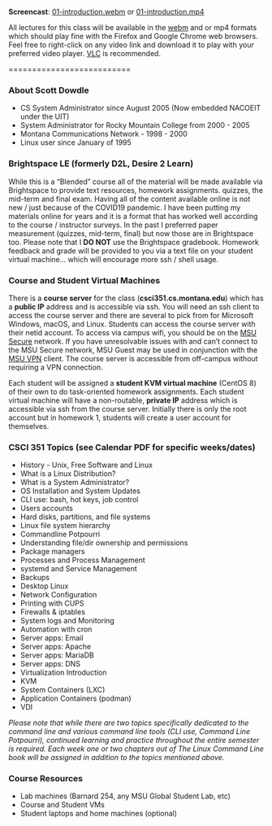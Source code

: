 **Screencast**: 
[01-introduction.webm](https://www.cs.montana.edu/users/sdowdle/csci351/videos/01-introduction.webm){target="_blank"} 
or 
[01-introduction.mp4](https://www.cs.montana.edu/users/sdowdle/csci351/videos/01-introduction.mp4){target="_blank"}

All lectures for this class will be available in the [webm](https://en.wikipedia.org/wiki/Webm) and or mp4 formats which should play fine with the Firefox and Google Chrome web browsers.  Feel free to right-click on any video link and download it to play with your preferred video player.  [VLC](https://www.videolan.org/) is recommended.

==========================

### About Scott Dowdle

- CS System Administrator since August 2005 (Now embedded NACOEIT under the UIT)
- System Administrator for Rocky Mountain College from 2000 - 2005
- Montana Communications Network - 1998 - 2000
- Linux user since January of 1995

### Brightspace LE (formerly D2L, Desire 2 Learn)

While this is a "Blended" course all of the material will be made available via Brightspace to provide text resources, homework assignments. quizzes, the mid-term and final exam.  Having all of the content available online is not new / just because of the COVID19 pandemic.  I have been putting my materials online for years and it is a format that has worked well according to the course / instructor surveys.  In the past I preferred paper measurement (quizzes, mid-term, final) but now those are in Brightspace too.  Please note that I **DO NOT** use the Brightspace gradebook.  Homework feedback and grade will be provided to you via a text file on your student virtual machine... which will encourage more ssh / shell usage.

### Course and Student Virtual Machines

There is a **course server** for the class (**csci351.cs.montana.edu**) which has a **public IP** address and is accessible via ssh.  You will need an ssh client to access the course server and there are several to pick from for Microsoft Windows, macOS, and Linux.  Students can access the course server with their netid account.  To access via campus wifi, you should be on the [MSU Secure](http://www.montana.edu/wifi/) network.  If you have unresolvable issues with and can't connect to the MSU Secure network, MSU Guest may be used in conjunction with the [MSU VPN](http://www.montana.edu/uit/computing/desktop/vpn/index.html) client.  The course server is accessible from off-campus without requiring a VPN connection.

Each student will be assigned a **student KVM virtual machine** (CentOS 8) of their own to do task-oriented homework assignments. Each student virtual machine will have a non-routable, **private IP** address which is accessible via ssh from the course server.  Initially there is only the root account but in homework 1, students will create a user account for themselves.


### CSCI 351 Topics (see Calendar PDF for specific weeks/dates)

- History - Unix, Free Software and Linux
- What is a Linux Distribution?
- What is a System Administrator?
- OS Installation and System Updates
- CLI use: bash, hot keys, job control
- Users accounts
- Hard disks, partitions, and file systems
- Linux file system hierarchy
- Commandline Potpourri
- Understanding file/dir ownership and permissions
- Package managers
- Processes and Process Management
- systemd and Service Management
- Backups
- Desktop Linux
- Network Configuration
- Printing with CUPS
- Firewalls & iptables
- System logs and Monitoring
- Automation with cron
- Server apps: Email
- Server apps: Apache
- Server apps: MariaDB
- Server apps: DNS
- Virtualization Introduction
- KVM
- System Containers (LXC)
- Application Containers (podman)
- VDI

*Please note that while there are two topics specifically dedicated to the command line and various command line tools (CLI use, Command Line Potpourri), continued learning and practice throughout the entire semester is required.  Each week one or two chapters out of The Linux Command Line book will be assigned in addition to the topics mentioned above.*

### Course Resources

- Lab machines (Barnard 254, any MSU Global Student Lab, etc)
- Course and Student VMs
- Student laptops and home machines (optional)
